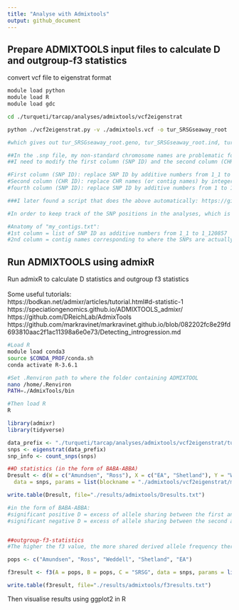 ```yaml
---
title: "Analyse with Admixtools"
output: github_document
---
```


## Prepare ADMIXTOOLS input files to calculate D and outgroup-f3 statistics

convert vcf file to eigenstrat format  
```bash
module load python
module load R 
module load gdc

cd ./turqueti/tarcap/analyses/admixtools/vcf2eigenstrat

python ./vcf2eigenstrat.py -v ./admixtools.vcf -o tur_SRSGseaway_root

#which gives out tur_SRSGseaway_root.geno, tur_SRSGseaway_root.ind, tur_SRSGseaway_root.snp files 

##In the .snp file, my non-standard chromosome names are problematic for running ADMIXTOOLS
##I need to modify the first column (SNP ID) and the second column (CHR ID) of that file as follows:

#First column (SNP ID): replace SNP ID by additive numbers from 1_1 to 1_120857 (=my total number of SNPs). 1_ = chrom 1
#Second column (CHR ID): replace CHR names (or contig names) by integer of 1. Arbitrary name all my contigs as chrom 1 
#fourth column (SNP ID): replace SNP ID by additive numbers from 1 to 120857.

###I later found a script that does the above automatically: https://github.com/joanam/scripts/blob/master/convertVCFtoEigenstrat.sh

#In order to keep track of the SNP positions in the analyses, which is necessary for the jackknife process of defining blocks, I made my_contigs.txt defining the blocks (= which SNP belongs to which contig). This info allows the calculation of Zscore

#Anatomy of "my_contigs.txt":
#1st column = list of SNP ID as additive numbers from 1_1 to 1_120857
#2nd column = contig names corresponding to where the SNPs are actually located, but these names cannot be like the original complicated "CLocus-81 to CLocus-197238". Instead they need to be integers. In this case, it will be 1 to 5725.
```

## Run ADMIXTOOLS using admixR

Run admixR to calculate D statistics and outgroup f3 statistics  
<br>
Some useful tutorials:  
https://bodkan.net/admixr/articles/tutorial.html#d-statistic-1  
https://speciationgenomics.github.io/ADMIXTOOLS_admixr/  
https://github.com/DReichLab/AdmixTools  
https://github.com/markravinet/markravinet.github.io/blob/082202fc8e29fd693810aac2f1ac11398a6e0e73/Detecting_introgression.md

```bash
#Load R
module load conda3
source $CONDA_PROF/conda.sh
conda activate R-3.6.1

#Set .Renviron path to where the folder containing ADMIXTOOL
nano /home/.Renviron
PATH=./AdmixTools/bin

#Then load R
R
```

```r
library(admixr)
library(tidyverse)

data_prefix <- "./turqueti/tarcap/analyses/admixtools/vcf2eigenstrat/tur_SRSGseaway_root"
snps <- eigenstrat(data_prefix)
snp_info <- count_snps(snps)

##D statistics (in the form of BABA-ABBA)
Dresult <- d(W = c("Amundsen", "Ross"), X = c("EA", "Shetland"), Y = "Weddell", Z = "SRSG",
  data = snps, params = list(blockname = "./admixtools/vcf2eigenstrat/my_contigs.txt"))

write.table(Dresult, file="./results/admixtools/Dresults.txt")

#in the form of BABA-ABBA:
#significant positive D = excess of allele sharing between the first and the third population 
#significant negative D = excess of allele sharing between the second and the third population


##outgroup-f3-statistics 
#The higher the f3 value, the more shared derived allele frequency there is between pop A and pop B with respect to a common outgroup pop C.

pops <- c("Amundsen", "Ross", "Weddell", "Shetland", "EA")

f3result <- f3(A = pops, B = pops, C = "SRSG", data = snps, params = list(blockname = "./admixtools/vcf2eigenstrat/my_contigs.txt"))

write.table(f3result, file="./results/admixtools/f3results.txt")
```

Then visualise results using ggplot2 in R